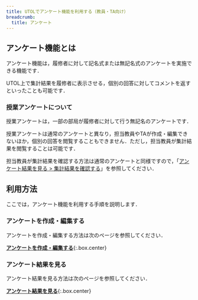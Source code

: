 ```yaml
---
title: UTOLでアンケート機能を利用する（教員・TA向け）
breadcrumb:
  title: アンケート
---
```


## アンケート機能とは

アンケート機能は，履修者に対して記名式または無記名式のアンケートを実施できる機能です．

UTOL上で集計結果を履修者に表示させる，個別の回答に対してコメントを返すといったことも可能です．

### 授業アンケートについて

授業アンケートは，一部の部局が履修者に対して行う無記名のアンケートです．

授業アンケートは通常のアンケートと異なり，担当教員やTAが作成・編集できないほか，個別の回答を閲覧することもできません．ただし，担当教員が集計結果を閲覧することは可能です．

担当教員が集計結果を確認する方法は通常のアンケートと同様ですので，「[アンケート結果を見る > 集計結果を確認する](result#view-result)」を参照してください．

## 利用方法

ここでは，アンケート機能を利用する手順を説明します．

### アンケートを作成・編集する

アンケートを作成・編集する方法は次のページを参照してください．

**[アンケートを作成・編集する](create)**{:.box.center}

### アンケート結果を見る

アンケート結果を見る方法は次のページを参照してください．

**[アンケート結果を見る](result)**{:.box.center}
